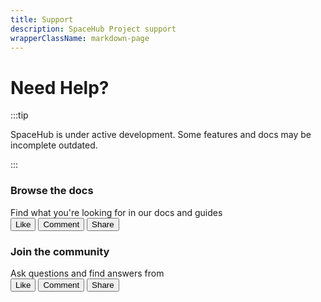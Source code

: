 ```yaml
---
title: Support
description: SpaceHub Project support
wrapperClassName: markdown-page
---
```



# Need Help?

:::tip

SpaceHub is under active development. Some features and docs may be incomplete outdated.

:::

<Columns className='item margin-bottom-lg'>

<Column className="text--left item  padding--sm">
  <Card
    shadow="tl"
    style={{border: '1.5px solid var(--ifm-color-primary)', height: '100%'}}>
    <CardHeader>
      <h3>Browse the docs</h3>
    </CardHeader>
    <CardBody>Find what you're looking for in our docs and guides</CardBody>
    <CardFooter className="text--center">
      <div className="button-group button-group--block">
        <button className="button button--secondary">Like</button>
        <button className="button button--secondary">Comment</button>
        <button className="button button--secondary">Share</button>
      </div>
    </CardFooter>
  </Card>
</Column>

<Column className="text--left item  padding--sm">
  <Card
    shadow="tl"
    style={{border: '1.5px solid var(--ifm-color-primary)', height: '100%'}}>
    <CardHeader>
      <h3>Join the community</h3>
    </CardHeader>
    <CardBody>Ask questions and find answers from</CardBody>
    <CardFooter className="text--center">
      <div className="button-group button-group--block">
        <button className="button button--secondary">Like</button>
        <button className="button button--secondary">Comment</button>
        <button className="button button--secondary">Share</button>
      </div>
    </CardFooter>
  </Card>
</Column>

</Columns>

<Component />
